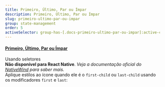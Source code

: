 ```yaml
---
title: Primeiro, Último, Par ou Ímpar
description: Primeiro, Último, Par ou Ímpar
slug: primeiro-ultimo-par-ou-impar
group: state-management
order: 5
activeSelector: group-has-[.docs-primeiro-ultimo-par-ou-impar]:active-content
---
```


#### [Primeiro, Último, Par ou Ímpar](https://tailwindcss.com/docs/hover-focus-and-other-states#first-last-odd-and-even)
Usando seletores
<br />
__Não disponível para React Native__. _Veja a documentação oficial do [NativeWind](https://www.nativewind.dev/core-concepts/states) para saber mais._
<br />
Aplique estilos ao ícone quando ele é o `first-child` ou `last-child` usando os modificadores `first` e `last`:

